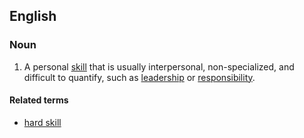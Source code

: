 ==English==

===Noun===
{{en-noun|sg=[[soft]] [[skill]]}}
{{wikipedia}}

# {{human resources}} A personal [[skill]] that is usually interpersonal, non-specialized, and difficult to quantify, such as [[leadership]] or [[responsibility]].

====Related terms====
* [[hard skill]]